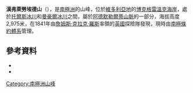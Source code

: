 {{coord|72|19|S|169|27|E|source:GNIS|display=title}}

'''漢弗萊勞埃德山'''（{{lang-en|Mount Humphrey Lloyd}}），是[[南極洲|南極洲]]的山峰，位於[[維多利亞地|維多利亞地]]的[[博克格雷溫克海岸|博克格雷溫克海岸]]，處於[[托爾斯冰川|托爾斯冰川]]和[[曼豪爾冰川|曼豪爾冰川]]之間，屬於[[阿德默勒爾蒂山脈|阿德默勒爾蒂山脈]]的一部分，海拔高度2,975米，在1841年由[[詹姆斯·克拉克·羅斯|詹姆斯·克拉克·羅斯]]率領的[[英國|英國]]探險隊發現，現時由[[南極條約體系|南極條約體系]]管理。

==參考資料==
*{{cite gnis | type = antarid | id = 7168| name = Humphrey Lloyd, Mount | accessdate = 2012-07-03}}
*{{usgs-gazetteer|id=7168|name=Humphrey Lloyd, Mount}}

{{DEFAULTSORT:Mount Humphrey Lloyd}}
[[Category:南極洲山峰|Category:南極洲山峰]]


{{BorchgrevinkCoast-geo-stub}}